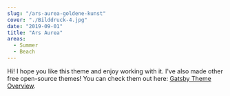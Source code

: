 ```yaml
---
slug: "/ars-aurea-goldene-kunst"
cover: "./Bilddruck-4.jpg"
date: "2019-09-01"
title: "Ars Aurea"
areas:
  - Summer
  - Beach
---
```


Hi! I hope you like this theme and enjoy working with it. I've also made other free open-source themes! You can check them out here: [Gatsby Theme Overview](https://themes.lekoarts.de).
